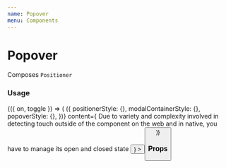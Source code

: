 ```yaml
---
name: Popover
menu: Components
---
```




# Popover

Composes `Positioner`

### Usage

<Playground>
  <Box height={250}>
    <Toggle>
      {({ on, toggle }) => (
        <Popover
          isVisible={on}
          position="right"
          getStyles={(props, theme) => ({
            positionerStyle: {},
            modalContainerStyle: {},
            popoverStyle: {},
          })}
          content={
            <Box width={200} height={200}>
              <Text>
                Due to variety and complexity involved in detecting touch
                outside of the component on the web and in native, you have to
                manage its open and closed state
              </Text>
              <Button
                appearance="outline"
                color="danger"
                onPress={toggle}
                title="Close popover"
              />
            </Box>
          }
        >
          <Button onPress={toggle} title="Open popover" />
        </Popover>
      )}
    </Toggle>
  </Box>
</Playground>

### Props

<Props of={Popover} />
